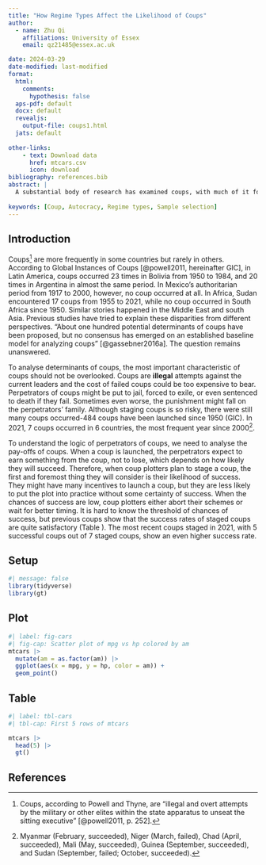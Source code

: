 ```yaml
---
title: "How Regime Types Affect the Likelihood of Coups"
author:
  - name: Zhu Qi
    affiliations: University of Essex
    email: qz21485@essex.ac.uk

date: 2024-03-29
date-modified: last-modified
format:
  html:
    comments:
      hypothesis: false
  aps-pdf: default
  docx: default
  revealjs: 
    output-file: coups1.html
  jats: default
  
other-links:
    - text: Download data
      href: mtcars.csv
      icon: download
bibliography: references.bib
abstract: |
  A substantial body of research has examined coups, with much of it focusing on the factors that lead to coup attempts. However, consensus remains elusive regarding why coups are more prevalent in certain countries while less so in others. Previous scholarship exploring the determinants of coup attempts has often overlooked the crucial aspect of coup success. Given the severe consequences of a failed coup, coup plotters are unlikely to proceed unless they perceive a high probability of success. Thus, the outcome of a coup—whether successful or unsuccessful—is not merely incidental but serves as a pivotal determinant of coup attempts. The decision to stage a coup is a self-selected variable contingent upon the anticipated success rate of coups. This study employs a sample selection model (specifically, a two-stage probit model) to elucidate why coups are more common in some autocratic countries but rare in others. I contend that coup attempts are largely shaped by the likelihood of coup success, which, in turn, hinges on the power dynamics between coup perpetrators and incumbents. These power dynamics are influenced by the regime type and their distinct responses to internal and external shocks.
  
keywords: [Coup, Autocracy, Regime types, Sample selection]
---
```

\newpage

## Introduction

Coups[^1] are more frequently in some countries but rarely in others.
According to Global Instances of Coups [@powell2011, hereinafter GIC], in Latin America, coups occurred 23 times in Bolivia from 1950 to 1984, and 20 times in Argentina in almost the same period.
In Mexico's authoritarian period from 1917 to 2000, however, no coup occurred at all.
In Africa, Sudan encountered 17 coups from 1955 to 2021, while no coup occurred in South Africa since 1950.
Similar stories happened in the Middle East and south Asia.
Previous studies have tried to explain these disparities from different perspectives.
"About one hundred potential determinants of coups have been proposed, but no consensus has emerged on an established baseline model for analyzing coups" [@gassebner2016a].
The question remains unanswered.

[^1]: Coups, according to Powell and Thyne, are "illegal and overt attempts by the military or other elites within the state apparatus to unseat the sitting executive" [@powell2011, p. 252].

To analyse determinants of coups, the most important characteristic of coups should not be overlooked.
Coups are **illegal** attempts against the current leaders and the cost of failed coups could be too expensive to bear.
Perpetrators of coups might be put to jail, forced to exile, or even sentenced to death if they fail.
Sometimes even worse, the punishment might fall on the perpetrators' family.
Although staging coups is so risky, there were still many coups occurred-484 coups have been launched since 1950 (GIC).
In 2021, 7 coups occurred in 6 countries, the most frequent year since 2000[^2].

[^2]: Myanmar (February, succeeded), Niger (March, failed), Chad (April, succeeded), Mali (May, succeeded), Guinea (September, succeeded), and Sudan (September, failed; October, succeeded).

To understand the logic of perpetrators of coups, we need to analyse the pay-offs of coups.
When a coup is launched, the perpetrators expect to earn something from the coup, not to lose, which depends on how likely they will succeed.
Therefore, when coup plotters plan to stage a coup, the first and foremost thing they will consider is their likelihood of success.
They might have many incentives to launch a coup, but they are less likely to put the plot into practice without some certainty of success.
When the chances of success are low, coup plotters either abort their schemes or wait for better timing.
It is hard to know the threshold of chances of success, but previous coups show that the success rates of staged coups are quite satisfactory (Table ).
The most recent coups staged in 2021, with 5 successful coups out of 7 staged coups, show an even higher success rate.

## Setup
```r
#| message: false
library(tidyverse)
library(gt)
```

## Plot
```r
#| label: fig-cars
#| fig-cap: Scatter plot of mpg vs hp colored by am
mtcars |> 
  mutate(am = as.factor(am)) |>
  ggplot(aes(x = mpg, y = hp, color = am)) +
  geom_point() 
```

## Table
```r
#| label: tbl-cars
#| tbl-cap: First 5 rows of mtcars

mtcars |> 
  head(5) |>
  gt()
```

\newpage
## References
